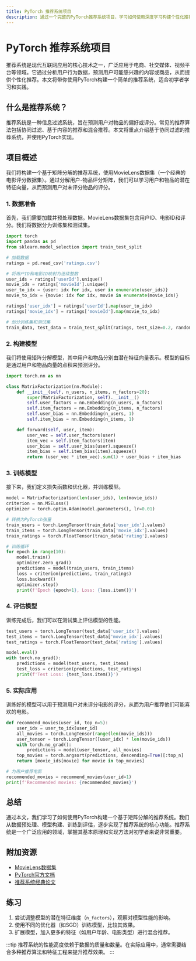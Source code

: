 ```yaml
---
title: PyTorch 推荐系统项目
description: 通过一个完整的PyTorch推荐系统项目，学习如何使用深度学习构建个性化推荐系统。本文将从基础概念到实际应用，逐步讲解推荐系统的实现方法。
---
```


# PyTorch 推荐系统项目

推荐系统是现代互联网应用的核心技术之一，广泛应用于电商、社交媒体、视频平台等领域。它通过分析用户行为数据，预测用户可能感兴趣的内容或商品，从而提供个性化推荐。本文将带你使用PyTorch构建一个简单的推荐系统，适合初学者学习和实践。

## 什么是推荐系统？

推荐系统是一种信息过滤系统，旨在预测用户对物品的偏好或评分。常见的推荐算法包括协同过滤、基于内容的推荐和混合推荐。本文将重点介绍基于协同过滤的推荐系统，并使用PyTorch实现。

## 项目概述

我们将构建一个基于矩阵分解的推荐系统，使用MovieLens数据集（一个经典的电影评分数据集）。通过分解用户-物品评分矩阵，我们可以学习用户和物品的潜在特征向量，从而预测用户对未评分物品的评分。

### 1. 数据准备

首先，我们需要加载并预处理数据。MovieLens数据集包含用户ID、电影ID和评分。我们将数据分为训练集和测试集。

```python
import torch
import pandas as pd
from sklearn.model_selection import train_test_split

# 加载数据
ratings = pd.read_csv('ratings.csv')

# 将用户ID和电影ID映射为连续整数
user_ids = ratings['userId'].unique()
movie_ids = ratings['movieId'].unique()
user_to_idx = {user: idx for idx, user in enumerate(user_ids)}
movie_to_idx = {movie: idx for idx, movie in enumerate(movie_ids)}

ratings['user_idx'] = ratings['userId'].map(user_to_idx)
ratings['movie_idx'] = ratings['movieId'].map(movie_to_idx)

# 划分训练集和测试集
train_data, test_data = train_test_split(ratings, test_size=0.2, random_state=42)
```

### 2. 构建模型

我们将使用矩阵分解模型，其中用户和物品分别由潜在特征向量表示。模型的目标是通过用户和物品向量的点积来预测评分。

```python
import torch.nn as nn

class MatrixFactorization(nn.Module):
    def __init__(self, n_users, n_items, n_factors=20):
        super(MatrixFactorization, self).__init__()
        self.user_factors = nn.Embedding(n_users, n_factors)
        self.item_factors = nn.Embedding(n_items, n_factors)
        self.user_bias = nn.Embedding(n_users, 1)
        self.item_bias = nn.Embedding(n_items, 1)

    def forward(self, user, item):
        user_vec = self.user_factors(user)
        item_vec = self.item_factors(item)
        user_bias = self.user_bias(user).squeeze()
        item_bias = self.item_bias(item).squeeze()
        return (user_vec * item_vec).sum(1) + user_bias + item_bias
```

### 3. 训练模型

接下来，我们定义损失函数和优化器，并训练模型。

```python
model = MatrixFactorization(len(user_ids), len(movie_ids))
criterion = nn.MSELoss()
optimizer = torch.optim.Adam(model.parameters(), lr=0.01)

# 转换为PyTorch张量
train_users = torch.LongTensor(train_data['user_idx'].values)
train_items = torch.LongTensor(train_data['movie_idx'].values)
train_ratings = torch.FloatTensor(train_data['rating'].values)

# 训练循环
for epoch in range(10):
    model.train()
    optimizer.zero_grad()
    predictions = model(train_users, train_items)
    loss = criterion(predictions, train_ratings)
    loss.backward()
    optimizer.step()
    print(f'Epoch {epoch+1}, Loss: {loss.item()}')
```

### 4. 评估模型

训练完成后，我们可以在测试集上评估模型的性能。

```python
test_users = torch.LongTensor(test_data['user_idx'].values)
test_items = torch.LongTensor(test_data['movie_idx'].values)
test_ratings = torch.FloatTensor(test_data['rating'].values)

model.eval()
with torch.no_grad():
    predictions = model(test_users, test_items)
    test_loss = criterion(predictions, test_ratings)
    print(f'Test Loss: {test_loss.item()}')
```

### 5. 实际应用

训练好的模型可以用于预测用户对未评分电影的评分，从而为用户推荐他们可能喜欢的电影。

```python
def recommend_movies(user_id, top_n=5):
    user_idx = user_to_idx[user_id]
    all_movies = torch.LongTensor(range(len(movie_ids)))
    user_tensor = torch.LongTensor([user_idx] * len(movie_ids))
    with torch.no_grad():
        predictions = model(user_tensor, all_movies)
    top_movies = torch.argsort(predictions, descending=True)[:top_n]
    return [movie_ids[movie] for movie in top_movies]

# 为用户推荐电影
recommended_movies = recommend_movies(user_id=1)
print(f'Recommended movies: {recommended_movies}')
```

## 总结

通过本文，我们学习了如何使用PyTorch构建一个基于矩阵分解的推荐系统。我们从数据预处理、模型构建、训练到评估，逐步实现了推荐系统的核心功能。推荐系统是一个广泛应用的领域，掌握其基本原理和实现方法对初学者来说非常重要。

## 附加资源

- [MovieLens数据集](https://grouplens.org/datasets/movielens/)
- [PyTorch官方文档](https://pytorch.org/docs/stable/index.html)
- [推荐系统经典论文](https://arxiv.org/abs/1512.03385)

## 练习

1. 尝试调整模型的潜在特征维度（`n_factors`），观察对模型性能的影响。
2. 使用不同的优化器（如SGD）训练模型，比较其效果。
3. 扩展模型，加入更多的特征（如用户年龄、电影类型）进行混合推荐。

:::tip
推荐系统的性能高度依赖于数据的质量和数量。在实际应用中，通常需要结合多种推荐算法和特征工程来提升推荐效果。
:::